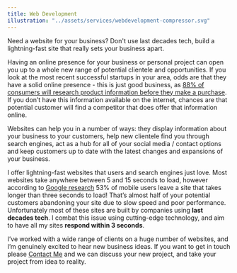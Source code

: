 ```yaml
---
title: Web Development
illustration: "../assets/services/webdevelopment-compressor.svg"
---
```


Need a website for your business? Don't use last decades tech, build a lightning-fast site that really sets your business apart.

Having an online presence for your business or personal project can open you up to a whole new range of potential clientele and opportunities. If you look at the most recent successful startups in your area, odds are that they have a solid online presence - this is just good business, as [88% of consumers will research product information before they make a purchase](https://www.lyfemarketing.com/blog/importance-of-a-website/). If you don’t have this information available on the internet, chances are that potential customer will find a competitor that does offer that information online.

Websites can help you in a number of ways: they display information about your business to your customers, help new clientele find you through search engines, act as a hub for all of your social media / contact options and keep customers up to date with the latest changes and expansions of your business.

I offer lightning-fast websites that users and search engines just love. Most websites take anywhere between 5 and 15 seconds to load, however according to [Google research](https://neilpatel.com/blog/speed-is-a-killer/) 53% of mobile users leave a site that takes longer than three seconds to load! That’s almost half of your potential customers abandoning your site due to slow speed and poor performance. Unfortunately most of these sites are built by companies using <strong>last decades tech</strong>. I combat this issue using cutting-edge technology, and aim to have all my sites <strong>respond within 3 seconds</strong>.

I’ve worked with a wide range of clients on a huge number of websites, and I’m genuinely excited to hear new business ideas. If you want to get in touch please <a href="#contactSection">Contact Me</a> and we can discuss your new project, and take your project from idea to reality.
